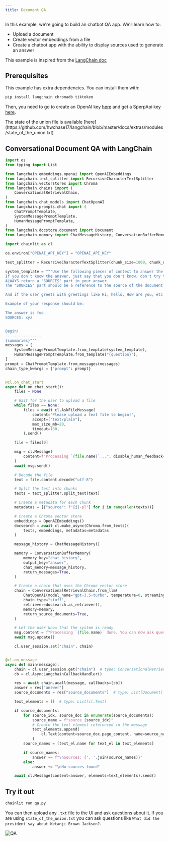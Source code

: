```yaml
---
title: Document QA
---
```


In this example, we're going to build an chatbot QA app. We'll learn how to:

- Upload a document
- Create vector embeddings from a file
- Create a chatbot app with the ability to display sources used to generate an answer

This example is inspired from the [LangChain doc](https://python.langchain.com/en/latest/use_cases/question_answering.html)

## Prerequisites

This example has extra dependencies. You can install them with:

```bash
pip install langchain chromadb tiktoken
```

Then, you need to go to create an OpenAI key [here](https://platform.openai.com/account/api-keys) and get a SperpApi key [here](https://serpapi.com/).

<Note>
  The state of the union file is available
  [here](https://github.com/hwchase17/langchain/blob/master/docs/extras/modules/state_of_the_union.txt)
</Note>

## Conversational Document QA with LangChain

```python qa.py
import os
from typing import List

from langchain.embeddings.openai import OpenAIEmbeddings
from langchain.text_splitter import RecursiveCharacterTextSplitter
from langchain.vectorstores import Chroma
from langchain.chains import (
    ConversationalRetrievalChain,
)
from langchain.chat_models import ChatOpenAI
from langchain.prompts.chat import (
    ChatPromptTemplate,
    SystemMessagePromptTemplate,
    HumanMessagePromptTemplate,
)
from langchain.docstore.document import Document
from langchain.memory import ChatMessageHistory, ConversationBufferMemory

import chainlit as cl

os.environ["OPENAI_API_KEY"] = "OPENAI_API_KEY"

text_splitter = RecursiveCharacterTextSplitter(chunk_size=1000, chunk_overlap=100)

system_template = """Use the following pieces of context to answer the users question.
If you don't know the answer, just say that you don't know, don't try to make up an answer.
ALWAYS return a "SOURCES" part in your answer.
The "SOURCES" part should be a reference to the source of the document from which you got your answer.

And if the user greets with greetings like Hi, hello, How are you, etc reply accordingly as well.

Example of your response should be:

The answer is foo
SOURCES: xyz


Begin!
----------------
{summaries}"""
messages = [
    SystemMessagePromptTemplate.from_template(system_template),
    HumanMessagePromptTemplate.from_template("{question}"),
]
prompt = ChatPromptTemplate.from_messages(messages)
chain_type_kwargs = {"prompt": prompt}


@cl.on_chat_start
async def on_chat_start():
    files = None

    # Wait for the user to upload a file
    while files == None:
        files = await cl.AskFileMessage(
            content="Please upload a text file to begin!",
            accept=["text/plain"],
            max_size_mb=20,
            timeout=180,
        ).send()

    file = files[0]

    msg = cl.Message(
        content=f"Processing `{file.name}`...", disable_human_feedback=True
    )
    await msg.send()

    # Decode the file
    text = file.content.decode("utf-8")

    # Split the text into chunks
    texts = text_splitter.split_text(text)

    # Create a metadata for each chunk
    metadatas = [{"source": f"{i}-pl"} for i in range(len(texts))]

    # Create a Chroma vector store
    embeddings = OpenAIEmbeddings()
    docsearch = await cl.make_async(Chroma.from_texts)(
        texts, embeddings, metadatas=metadatas
    )

    message_history = ChatMessageHistory()

    memory = ConversationBufferMemory(
        memory_key="chat_history",
        output_key="answer",
        chat_memory=message_history,
        return_messages=True,
    )

    # Create a chain that uses the Chroma vector store
    chain = ConversationalRetrievalChain.from_llm(
        ChatOpenAI(model_name="gpt-3.5-turbo", temperature=0, streaming=True),
        chain_type="stuff",
        retriever=docsearch.as_retriever(),
        memory=memory,
        return_source_documents=True,
    )

    # Let the user know that the system is ready
    msg.content = f"Processing `{file.name}` done. You can now ask questions!"
    await msg.update()

    cl.user_session.set("chain", chain)


@cl.on_message
async def main(message):
    chain = cl.user_session.get("chain")  # type: ConversationalRetrievalChain
    cb = cl.AsyncLangchainCallbackHandler()

    res = await chain.acall(message, callbacks=[cb])
    answer = res["answer"]
    source_documents = res["source_documents"]  # type: List[Document]

    text_elements = []  # type: List[cl.Text]

    if source_documents:
        for source_idx, source_doc in enumerate(source_documents):
            source_name = f"source_{source_idx}"
            # Create the text element referenced in the message
            text_elements.append(
                cl.Text(content=source_doc.page_content, name=source_name)
            )
        source_names = [text_el.name for text_el in text_elements]

        if source_names:
            answer += f"\nSources: {', '.join(source_names)}"
        else:
            answer += "\nNo sources found"

    await cl.Message(content=answer, elements=text_elements).send()
```

## Try it out

```bash
chainlit run qa.py
```

You can then upload any `.txt` file to the UI and ask questions about it.
If you are using `state_of_the_union.txt` you can ask questions like `What did the president say about Ketanji Brown Jackson?`.

![QA](/images/qa.png)

